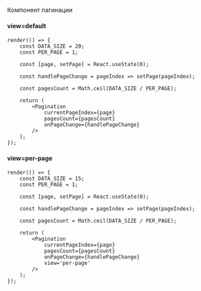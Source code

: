 Компонент пагинации

#### view=default

```tsx live
render(() => {
    const DATA_SIZE = 20;
    const PER_PAGE = 1;

    const [page, setPage] = React.useState(0);

    const handlePageChange = pageIndex => setPage(pageIndex);

    const pagesCount = Math.ceil(DATA_SIZE / PER_PAGE);

    return (
        <Pagination
            currentPageIndex={page}
            pagesCount={pagesCount}
            onPageChange={handlePageChange}
        />
    );
});
```

#### view=per-page

```tsx live
render(() => {
    const DATA_SIZE = 15;
    const PER_PAGE = 1;

    const [page, setPage] = React.useState(0);

    const handlePageChange = pageIndex => setPage(pageIndex);

    const pagesCount = Math.ceil(DATA_SIZE / PER_PAGE);

    return (
        <Pagination
            currentPageIndex={page}
            pagesCount={pagesCount}
            onPageChange={handlePageChange}
            view='per-page'
        />
    );
});
```
